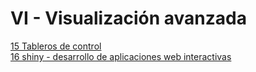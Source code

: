 # VI - Visualización avanzada {.unnumbered}

[15 Tableros de control](15-tableros-control.qmd)  
[16 shiny - desarrollo de aplicaciones web interactivas](16-shiny.qmd)  
